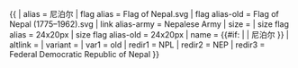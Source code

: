 {{ {{{1<noinclude>|country showdata</noinclude>}}}
| alias = 尼泊尔
| flag alias = Flag of Nepal.svg
| flag alias-old = Flag of Nepal (1775–1962).svg
| link alias-army = Nepalese Army
| size = {{{size|}}}
| size flag alias = 24x20px
| size flag alias-old = 24x20px
| name = {{#if: {{{name|}}} | {{{name|}}} | 尼泊尔 }}
| altlink = {{{altlink|}}}
| variant = {{{variant|}}}
<noinclude>
| var1 = old
| redir1 = NPL
| redir2 = NEP
| redir3 = Federal Democratic Republic of Nepal
</noinclude>
}}<noinclude>
<!-- INTERWIKIS GO TO WIKIDATA, THANK YOU! -->
</noinclude>